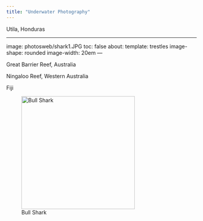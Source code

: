 ```yaml
---
title: "Underwater Photography"
---
```


Utila, Honduras

---

image: photosweb/shark1.JPG
toc: false
about: 
  template: trestles
  image-shape: rounded
  image-width: 20em
---

Great Barrier Reef, Australia

Ningaloo Reef, Western Australia

Fiji

![Bull Shark](photosweb/shark2.JPG){width="300"}
